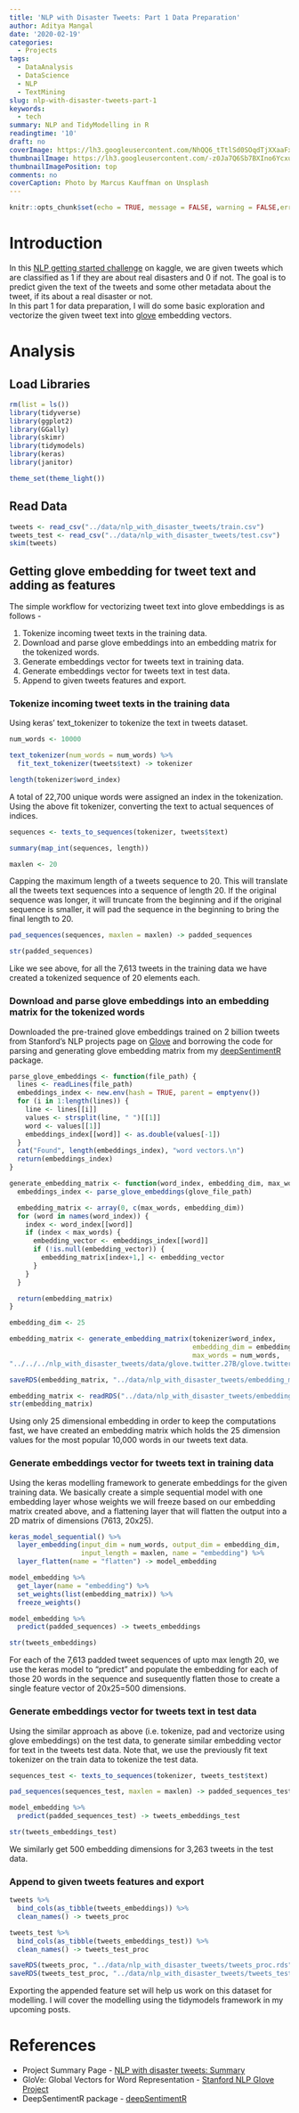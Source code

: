 ```yaml
---
title: 'NLP with Disaster Tweets: Part 1 Data Preparation'
author: Aditya Mangal
date: '2020-02-19'
categories:
  - Projects
tags:
  - DataAnalysis
  - DataScience
  - NLP
  - TextMining
slug: nlp-with-disaster-tweets-part-1
keywords:
  - tech
summary: NLP and TidyModelling in R
readingtime: '10'
draft: no
coverImage: https://lh3.googleusercontent.com/NhQQ6_tTtlSd0SOqdTjXXaaFxEC186pYF68dyx8BJcdeqWUns0kas6nKS7jNUjTorlWCOvYDSXvgTbJSMgHLvc-ViHQkvKe_cGiU4gMP92vb1QSO98BlROygzqVBRO_2pnbPPS3coQVCdbAGJP3PQi0J4hExUkwsxCyPZ7RSOu9kOsIFJ7i7Pi68Ewg8yzEUw7zSb5JyYoDRkunuYedzzrPvS1Z2LWx-T-bVnkedbv72e3fjIfHHpwDf2LM4Tz_orR0lSjyrLt29k8YP2vbGoqRJhOurgj8UxWRC8J1BmDZxaG4fMzF5VfY2QToUTEFUryIzihBzb82z9IBQB7KiBuoKZBvrM03uHBwi_ePO7lt138P5DSufFH3xANhUrY8UPbMIcEKOKaxNXGUhdZG1EDykY6KW5ufjuAgEFoOKUSVp_kHyHmk_qJonukh5zRL07tUhRyXwYNXoP1ixHX-bN8K4yLLobU-Q2kAlrXD89OzMySyD6sm8gu6LcrzwthgEWLwTgRgcpvx0hPncV477w6mZnu1yd8xi8EAE3IVVhWAlQF2oUphPtcWjOBfK-aIocc62MSEFfCPb6DLSBpCWCkFFxydl0KSrbvboXBVX-AM7eVyAnFV3SfSfdQMxtKuLtWbAINTcPhoN05LhQxiOOJtc4KCJFbUOWO29U-rjrunXEbRXPhki1DUCy_KX5phRnwO3hniDAwqubCEZkKU3s6T0yCVT4WARB7E5RcmoVPdLWSRK=w2372-h1832-no
thumbnailImage: https://lh3.googleusercontent.com/-z0Ja7Q6Sb7BXIno6Ycxun1BRzcJ_en9A9EulOKiXX8QAAx_UWYtH8y04Vqu9-YZF9G1zROwyLXxH77yvOKGqlfcCJPpC5S6_0wAEVc7mNLOCq0bmj2r0iE20NP0P_2jvxfZ3TtHAQHvagPsTbe7lbVxhy3-6yEdsAMn4idYDkIbxtgMj5Elo9SeO991NyEDNyj6a31SVlt1U22HnrFhmJMtYvilT30ZCXq3zaC5y7PKMjb1bA605bTRhc0AiDPCUtD8u2AjyrJ0CwaDQ7dzvW-UpeGx-BoJZvveJIPITw7HiofhcCcYoM69W0CDCwDf106GgH8KDRvlnOdlc9AHgqKdwJ38E1Pbxu9enMofV6WsIdx9-a-P0V8UVltiEKu-Iqq0pfnvEVznP3sQlQw6WV1jG2tWrs78xXM4U4Bu2SqOAjQc8rVJaTVh5uOJfon8zxSJ1opZSnzif364UXlZJpsXxouufy6TDEDUxe5c-jI8wEWPNLEy2JeFwjP9FXxm3EnSbRvIUnjtALh2T-ma0Xyd8d7EJQrsE2vziIAK-ZVY6A6qnv9bptefReAq9p5jmBRABp7wFm8NSuPIXdyYneDch1M4V1SSjf4oz7oaP_AuHMuaAKViG65uuw6QoLCNoDsR4Ifq8g4ADUZxp0naty2ElqCkS0Lj3vND0ZcuUMaMUiqUygAcmmInaZMaCqQa-KWRDwgvxL-NCgV1UzXtE81F8nxhcFW481Bjt7fSDQWz8LNm=w750-h579-no
thumbnailImagePosition: top
comments: no
coverCaption: Photo by Marcus Kauffman on Unsplash
---
```


```r
knitr::opts_chunk$set(echo = TRUE, message = FALSE, warning = FALSE,error = FALSE)
```

# Introduction

In this [NLP getting started challenge](https://www.kaggle.com/c/nlp-getting-started) on kaggle, we are given tweets which are classified as 1 if they are about real disasters and 0 if not. The goal is to predict given the text of the tweets and some other metadata about the tweet, if its about a real disaster or not.   
In this part 1 for data preparation, I will do some basic exploration and vectorize the given tweet text into [glove](https://nlp.stanford.edu/projects/glove/) embedding vectors. 

# Analysis

## Load Libraries

```r
rm(list = ls())
library(tidyverse)
library(ggplot2)
library(GGally)
library(skimr)
library(tidymodels)
library(keras)
library(janitor)

theme_set(theme_light())
```

## Read Data

```r
tweets <- read_csv("../data/nlp_with_disaster_tweets/train.csv")
tweets_test <- read_csv("../data/nlp_with_disaster_tweets/test.csv")
skim(tweets)
```


## Getting glove embedding for tweet text and adding as features

The simple workflow for vectorizing tweet text into glove embeddings is as follows -     
 
 1. Tokenize incoming tweet texts in the training data.  
 2. Download and parse glove embeddings into an embedding matrix for the tokenized words.  
 3. Generate embeddings vector for tweets text in training data.  
 4. Generate embeddings vector for tweets text in test data.   
 5. Append to given tweets features and export.  

### Tokenize incoming tweet texts in the training data

Using keras' text_tokenizer to tokenize the text in tweets dataset. 

```r
num_words <- 10000

text_tokenizer(num_words = num_words) %>% 
  fit_text_tokenizer(tweets$text) -> tokenizer

length(tokenizer$word_index)
```

A total of 22,700 unique words were assigned an index in the tokenization.   
Using the above fit tokenizer, converting the text to actual sequences of indices.

```r
sequences <- texts_to_sequences(tokenizer, tweets$text)

summary(map_int(sequences, length))

maxlen <- 20
```

Capping the maximum length of a tweets sequence to 20. This will translate all the tweets text sequences into a sequence of length 20. If the original sequence was longer, it will truncate from the beginning and if the original sequence is smaller, it will pad the sequence in the beginning to bring the final length to 20. 

```r
pad_sequences(sequences, maxlen = maxlen) -> padded_sequences

str(padded_sequences)
```

Like we see above, for all the 7,613 tweets in the training data we have created a tokenized sequence of 20 elements each. 

### Download and parse glove embeddings into an embedding matrix for the tokenized words

Downloaded the pre-trained glove embeddings trained on 2 billion tweets from Stanford's NLP projects page on [Glove](https://nlp.stanford.edu/projects/glove/) and borrowing the code for parsing and generating glove embedding matrix from my [deepSentimentR](https://adityamangal410.github.io/deepSentimentR/reference/index.html) package.

```r
parse_glove_embeddings <- function(file_path) {
  lines <- readLines(file_path)
  embeddings_index <- new.env(hash = TRUE, parent = emptyenv())
  for (i in 1:length(lines)) {
    line <- lines[[i]]
    values <- strsplit(line, " ")[[1]]
    word <- values[[1]]
    embeddings_index[[word]] <- as.double(values[-1])
  }
  cat("Found", length(embeddings_index), "word vectors.\n")
  return(embeddings_index)
}

generate_embedding_matrix <- function(word_index, embedding_dim, max_words, glove_file_path) {
  embeddings_index <- parse_glove_embeddings(glove_file_path)

  embedding_matrix <- array(0, c(max_words, embedding_dim))
  for (word in names(word_index)) {
    index <- word_index[[word]]
    if (index < max_words) {
      embedding_vector <- embeddings_index[[word]]
      if (!is.null(embedding_vector)) {
        embedding_matrix[index+1,] <- embedding_vector
      }
    }
  }

  return(embedding_matrix)
}
```

```r
embedding_dim <- 25
```

```r
embedding_matrix <- generate_embedding_matrix(tokenizer$word_index, 
                                              embedding_dim = embedding_dim, 
                                              max_words = num_words,
"../../../nlp_with_disaster_tweets/data/glove.twitter.27B/glove.twitter.27B.25d.txt")

saveRDS(embedding_matrix, "../data/nlp_with_disaster_tweets/embedding_matrix_25d.rds")
```

```r
embedding_matrix <- readRDS("../data/nlp_with_disaster_tweets/embedding_matrix_25d.rds")
str(embedding_matrix)
```

Using only 25 dimensional embedding in order to keep the computations fast, we have created an embedding matrix which holds the 25 dimension values for the most popular 10,000 words in our tweets text data. 

### Generate embeddings vector for tweets text in training data

Using the keras modelling framework to generate embeddings for the given training data. We basically create a simple sequential model with one embedding layer whose weights we will freeze based on our embedding matrix created above, and a flattening layer that will flatten the output into a 2D matrix of dimensions (7613, 20x25).

```r
keras_model_sequential() %>% 
  layer_embedding(input_dim = num_words, output_dim = embedding_dim, 
                  input_length = maxlen, name = "embedding") %>% 
  layer_flatten(name = "flatten") -> model_embedding

model_embedding %>% 
  get_layer(name = "embedding") %>% 
  set_weights(list(embedding_matrix)) %>% 
  freeze_weights()

model_embedding %>% 
  predict(padded_sequences) -> tweets_embeddings

str(tweets_embeddings)
```

For each of the 7,613 padded tweet sequences of upto max length 20, we use the keras model to "predict" and populate the embedding for each of those 20 words in the sequence and susequently flatten those to create a single feature vector of 20x25=500 dimensions.

### Generate embeddings vector for tweets text in test data

Using the similar approach as above (i.e. tokenize, pad and vectorize using glove embeddings) on the test data, to generate similar embedding vector for text in the tweets test data. Note that, we use the previously fit text tokenizer on the train data to tokenize the test data.

```r
sequences_test <- texts_to_sequences(tokenizer, tweets_test$text)
```


```r
pad_sequences(sequences_test, maxlen = maxlen) -> padded_sequences_test

model_embedding %>% 
  predict(padded_sequences_test) -> tweets_embeddings_test

str(tweets_embeddings_test)
```

We similarly get 500 embedding dimensions for 3,263 tweets in the test data. 

### Append to given tweets features and export

```r
tweets %>% 
  bind_cols(as_tibble(tweets_embeddings)) %>% 
  clean_names() -> tweets_proc

tweets_test %>% 
  bind_cols(as_tibble(tweets_embeddings_test)) %>% 
  clean_names() -> tweets_test_proc
```

```r
saveRDS(tweets_proc, "../data/nlp_with_disaster_tweets/tweets_proc.rds")
saveRDS(tweets_test_proc, "../data/nlp_with_disaster_tweets/tweets_test_proc.rds")
```

Exporting the appended feature set will help us work on this dataset for modelling. I will cover the modelling using the tidymodels framework in my upcoming posts. 

# References

 - Project Summary Page - [NLP with disaster tweets: Summary](/2020/02/nlp-with-disaster-tweets/)
 - GloVe: Global Vectors for Word Representation - [Stanford NLP Glove Project](https://nlp.stanford.edu/projects/glove/)
 - DeepSentimentR package - [deepSentimentR](https://adityamangal410.github.io/deepSentimentR/index.html)
 
 